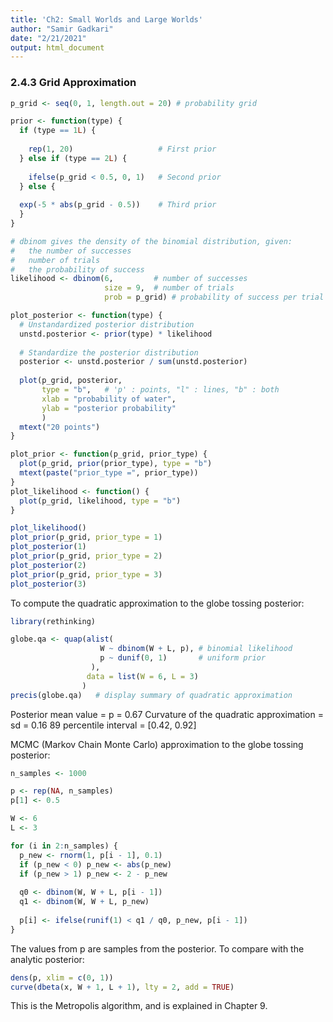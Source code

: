 ```yaml
---
title: 'Ch2: Small Worlds and Large Worlds'
author: "Samir Gadkari"
date: "2/21/2021"
output: html_document
---
```


### 2.4.3 Grid Approximation

```r
p_grid <- seq(0, 1, length.out = 20) # probability grid

prior <- function(type) {
  if (type == 1L) {
    
    rep(1, 20)                   # First prior
  } else if (type == 2L) {
    
    ifelse(p_grid < 0.5, 0, 1)   # Second prior
  } else {
    
  exp(-5 * abs(p_grid - 0.5))    # Third prior
  }
}

# dbinom gives the density of the binomial distribution, given:
#   the number of successes
#   number of trials
#   the probability of success
likelihood <- dbinom(6,         # number of successes
                     size = 9,  # number of trials
                     prob = p_grid) # probability of success per trial

plot_posterior <- function(type) {
  # Unstandardized posterior distribution
  unstd.posterior <- prior(type) * likelihood
  
  # Standardize the posterior distribution
  posterior <- unstd.posterior / sum(unstd.posterior)
  
  plot(p_grid, posterior, 
       type = "b",   # 'p' : points, "l" : lines, "b" : both
       xlab = "probability of water",
       ylab = "posterior probability"
       )
  mtext("20 points")
}
```
```r
plot_prior <- function(p_grid, prior_type) {
  plot(p_grid, prior(prior_type), type = "b")
  mtext(paste("prior_type =", prior_type))
}
plot_likelihood <- function() {
  plot(p_grid, likelihood, type = "b")
}
```

```r
plot_likelihood()
plot_prior(p_grid, prior_type = 1)
plot_posterior(1)
plot_prior(p_grid, prior_type = 2)
plot_posterior(2)
plot_prior(p_grid, prior_type = 3)
plot_posterior(3)
```

To compute the quadratic approximation to the globe tossing posterior:
```r
library(rethinking)

globe.qa <- quap(alist(
                    W ~ dbinom(W + L, p), # binomial likelihood
                    p ~ dunif(0, 1)       # uniform prior
                  ),
                 data = list(W = 6, L = 3)
                )
precis(globe.qa)   # display summary of quadratic approximation
```

Posterior mean value = p = 0.67
Curvature of the quadratic approximation = sd = 0.16
89 percentile interval = [0.42, 0.92]

MCMC (Markov Chain Monte Carlo) approximation to the globe tossing 
posterior:
```r
n_samples <- 1000

p <- rep(NA, n_samples)
p[1] <- 0.5

W <- 6
L <- 3

for (i in 2:n_samples) {
  p_new <- rnorm(1, p[i - 1], 0.1)
  if (p_new < 0) p_new <- abs(p_new)
  if (p_new > 1) p_new <- 2 - p_new
  
  q0 <- dbinom(W, W + L, p[i - 1])
  q1 <- dbinom(W, W + L, p_new)
  
  p[i] <- ifelse(runif(1) < q1 / q0, p_new, p[i - 1])
}
```

The values from p are samples from the posterior. To compare with the
analytic posterior:
```r
dens(p, xlim = c(0, 1))
curve(dbeta(x, W + 1, L + 1), lty = 2, add = TRUE)
```

This is the Metropolis algorithm, and is explained in Chapter 9.
